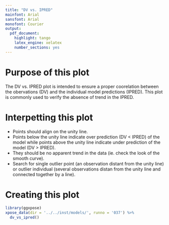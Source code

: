 ```yaml
---
title: "DV vs. IPRED"
mainfont: Arial
sansfont: Arial
monofont: Courier
output:
  pdf_document:
    highlight: tango
    latex_engine: xelatex
    number_sections: yes
---
```


# Purpose of this plot
The DV vs. IPRED plot is intended to ensure a proper coorelation between the obervations (DV) and the individual model predictions (IPRED). This plot is commonly used to verify the absence of trend in the IPRED.

# Interpetting this plot
 + Points should align on the unity line.    
 + Points below the unity line indicate over prediction (DV < IPRED) of the model while points above the unity line indicate under prediction of the model (DV > IPRED).   
 + They should be no apparent trend in the data (ie. check the look of the smooth curve).   
 + Search for single outlier point (an observation distant from the unity line) or outlier individual (several observations distan from the unity line and connected together by a line).   

# Creating this plot
```r
library(ggxpose)
xpose_data(dir = '../../inst/models/', runno = '037') %>%
  dv_vs_ipred()
```
